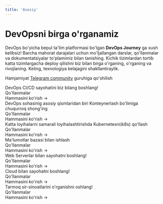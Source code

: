 ```yaml
---
title: 'Asosiy'
---
```



# DevOpsni birga o'rganamiz

DevOps bo'yicha bepul ta'lim platformasi bo'lgan **DevOps Journey** ga xush kelibsiz! Barcha mahorat darajalari uchun mo'ljallangan darslar, qo'llanmalar va dokumentatsiyalar to'plamimiz bilan tanishing. Kichik tizimlardan tortib katta tizimlargacha deploy qilishni biz bilan birga o'rganing, o'rganing va rivojlaning. Keling, texnologiya kelajagini shakllantiraylik.

Hamjamiyat [Telegram
community](https://t.me/devopsuzb) guruhiga qo'shilish

<div className="mt-8">
  <Tabs items={['CI/CD', 'Konteynerlash', 'Kubernetes', 'Database', 'Web Serverlar', 'Cloud', 'Network']}>
    <Tab>
      <div className="mb-8">
        DevOps CI/CD sayohatini biz bilang boshlang!
      </div>
      <div className="mb-4 text-xl font-bold">Qo'llanmalar</div>
      <Cards num={3}>
        <Card
          title="Jenkins CI/CD"
          description="Jenkins bilan effektiv CI/CD yozishni o'rganamiz"
          icon="▶️"
          href="/guides/ci-cd/jenkins-docker-ci-cd"
        />
        <Card
          title="Kubernetes CI/CD"
          description="Github Actions + ArgoCD | GitOps"
          icon="▶️"
          href="/guides/ci-cd/github-actions-argocd-cicd"
        />
        <Card
          title="Github Actions"
          description="Github Actions bilan CI/CD yozamiz"
          icon="▶️"
          href="/guides/ci-cd/github-actions-ci-cd"
        />
      </Cards>
      <div className="text-right mt-4">
        <Link href="/guides/ci-cd">Hammasini ko'rish -></Link>
      </div>
    </Tab>
    <Tab>
      <div className="mb-8">
        DevOps sohasinig asosiy qismlaridan biri Konteynerlash bo'limiga chuqurroq shong'ing
      </div>
      <div className="mb-4 text-xl font-bold">Qo'llanmalar</div>
      <Cards num={3}>
        <Card
          title="Docker"
          description="Docker o'rnatish va sozlashda birinchi qadam"
          icon="▶️"
          href="/guides/konteyner/docker-ornatish"
        />
        <Card
          title="Loyihalarni konteynerlash"
          description="Loyihalarga Dockerfile yozish"
          icon="▶️"
          href="/guides/konteyner/dockerfile-yozish"
        />
        <Card
          title="Dokcer Swarm"
          description="Docker Swarm bilan ilk qadamlar"
          icon="▶️"
          href="/guides/konteyner/start-dockerswarm"
        />
      </Cards>
      <div className="text-right mt-4">
        <Link href="/guides/konteyner">Hammasini ko'rish -></Link>
      </div>
    </Tab>
    <Tab>
      <div className="mb-8">
      Katta loyihalarni samarali loyihalashtirishda Kubernetesni(k8s) qo'llash
      </div>
      <div className="mb-4 text-xl font-bold">Qo'llanmalar</div>
      <Cards num={3}>
        <Card
          title="Kubernetesga kirish"
          description="Kubernetesga ilk qadamlar"
          icon="▶️"
          href="/guides/k8s/k8s-kirish"
        />
        <Card
          title="Kubernetes Arxitekturasi"
          description="Kubernetes Arxitekturasini o'rganib chiqish"
          icon="▶️"
          href="/guides/k8s/k8s-architecture"
        />
        <Card
          title="Kubernetes Obyektlari"
          description="k8s native obyektlari"
          icon="▶️"
          href="/guides/k8s/k8s-objects"
        />
      </Cards>
      <div className="text-right mt-4">
        <Link href="/guides/k8s">Hammasini ko'rish -></Link>
      </div>
    </Tab>
    <Tab>
      <div className="mb-8">
        Ma'lumotlar bazasi bilan ishlash
      </div>
      <div className="mb-4 text-xl font-bold">Qo'llanmalar</div>
      <Cards num={3}>
        <Card
          title="Postgresql"
          description="Postgresql bilan ishlash"
          icon="▶️"
          href="/guides/database/postgresql-kirish"
        />
        <Card
          title="MySQL"
          description="MySQL bilan ishlash"
          icon="▶️"
          href="/guides/database/start-mysql"
        />
        <Card
          title="MongoDB"
          description="MongoDB nima va undan nima uchun foydalaniladi?"
          icon="▶️"
          href="/guides/database/start-mongodb"
        />
      </Cards>
      <div className="text-right mt-4">
        <Link href="/guides/database">Hammasini ko'rish -></Link>
      </div>
    </Tab>
    <Tab>
      <div className="mb-8">
        Web Serverlar bilan sayohatni boshlang!
      </div>
      <div className="mb-4 text-xl font-bold">Qo'llanmalar</div>
      <Cards num={3}>
        <Card
          title="Load Balancing"
          description="Load Balancingga kirish, tushunchalar va asoslar"
          icon="▶️"
          href="/guides/web-server/load-balancing"
        />
        <Card
          title="NGINX Load Balancing"
          description="NGINXda HTTP va TCP/UDP Load Balancing"
          icon="▶️"
          href="/guides/web-server/nginx-load-balancing"
        />
        <Card
          title="HAProxy Load Balancing"
          description="HAProxy bilan HTTP/TCP load balancing va monitoring"
          icon="▶️"
          href="/guides/web-server/haproxy-load-balancing"
        />
      </Cards>
      <div className="text-right mt-4">
        <Link href="/guides/web-server">Hammasini ko'rish -></Link>
      </div>
    </Tab>
    <Tab>
      <div className="mb-8">
        Cloud bilan sayohatni boshlang!
      </div>
      <div className="mb-4 text-xl font-bold">Qo'llanmalar</div>
      <Cards num={3}>
        <Card
          title="Azure Network sozlash"
          description="Azure virtual network va subnet sozlash"
          icon="▶️"
          href="/guides/cloud/azure-network-sozlash"
        />
        <Card
          title="GCP Network sozlash"
          description="GCP virtual network va subnet sozlash"
          icon="▶️"
          href="/guides/cloud/gcp-network-sozlash"
        />
      </Cards>
      <div className="text-right mt-4">
        <Link href="/guides/cloud">Hammasini ko'rish -></Link>
      </div>
    </Tab>
    <Tab>
      <div className="mb-8">
        Tarmoq sir-sinoatlarini o'rganishni oshlang!
      </div>
      <div className="mb-4 text-xl font-bold">Qo'llanmalar</div>
      <Cards num={3}>
        <Card
          title="OpenVpn Server Sozlash"
          description="VPN Server Sozlash"
          icon="▶️"
          href="/guides/network/openvpn-server"
        />
      </Cards>
      <div className="text-right mt-4">
        <Link href="/guides/network">Hammasini ko'rish -></Link>
      </div>
    </Tab>
  </Tabs>
</div>
